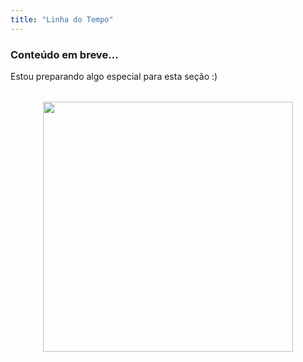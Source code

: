 ```yaml
---
title: "Linha do Tempo"
---
```



### Conteúdo em breve...

Estou preparando algo especial para esta seção :)

![](aguarde.png){width="400px" style="display: block; margin: 2rem auto;"}

